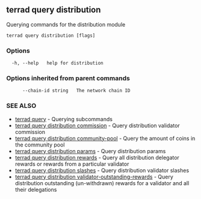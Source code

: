 ## terrad query distribution

Querying commands for the distribution module

```
terrad query distribution [flags]
```

### Options

```
  -h, --help   help for distribution
```

### Options inherited from parent commands

```
      --chain-id string   The network chain ID
```

### SEE ALSO

* [terrad query](terrad_query.md)	 - Querying subcommands
* [terrad query distribution commission](terrad_query_distribution_commission.md)	 - Query distribution validator commission
* [terrad query distribution community-pool](terrad_query_distribution_community-pool.md)	 - Query the amount of coins in the community pool
* [terrad query distribution params](terrad_query_distribution_params.md)	 - Query distribution params
* [terrad query distribution rewards](terrad_query_distribution_rewards.md)	 - Query all distribution delegator rewards or rewards from a particular validator
* [terrad query distribution slashes](terrad_query_distribution_slashes.md)	 - Query distribution validator slashes
* [terrad query distribution validator-outstanding-rewards](terrad_query_distribution_validator-outstanding-rewards.md)	 - Query distribution outstanding (un-withdrawn) rewards for a validator and all their delegations


